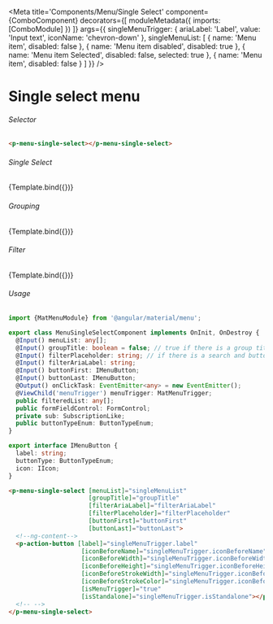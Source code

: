 


<Meta title='Components/Menu/Single Select'
    component={ComboComponent}
    decorators={[
      moduleMetadata({
          imports: [ComboModule]
      })
    ]}
    args={{
      singleMenuTrigger: {
        ariaLabel: 'Label',
        value: 'Input text',
        iconName: 'chevron-down'
      },
      singleMenuList: [
        { name: 'Menu item',
          disabled: false
        },
        { name: 'Menu item disabled',
          disabled: true
        },
        { name: 'Menu item Selected',
          disabled: false,
          selected: true
        },
        { name: 'Menu item',
          disabled: false
        }
      ]
    }}
 />


# Single select menu

###### Selector
```html
<p-menu-single-select></p-menu-single-select>
```
###### Single Select
<Canvas>
  <Story name="Single Select"
    args={{
    }}>
    {Template.bind({})}
  </Story>
</Canvas>

###### Grouping
<Canvas>
  <Story name="Single Select with Group"
    args={{
      groupTitle: true,
      singleMenuList: stateGroups
    }}>
    {Template.bind({})}
  </Story>
</Canvas>

###### Filter
<Canvas>
  <Story name="Single Select with Filter"
    args={{
      singleMenuTrigger: {
        label: 'Action item',
        iconBeforeName: 'sliders',
        iconBeforeWidth: '17',
        isStandalone: true
      },
      singleMenuList: stateGroups,
      groupTitle: true,
      filterAriaLabel: 'Find Label',
      filterPlaceholder: 'Find Label',
      footerButtons: [
        {
          label: 'Share',
          buttonType: ButtonTypeEnum.Tertiary,
          icon: {
            iconName: 'share-2',
            width: '15',
            height: '15'
          }
        },
        {
          label: 'Reset',
          buttonType: ButtonTypeEnum.Tertiary,
          icon: {
            iconName: 'eraser',
            width: '15',
            height: '15'
          }
        }
      ]
    }}>
    {Template.bind({})}
  </Story>
</Canvas>


###### Usage
```ts
import {MatMenuModule} from '@angular/material/menu';

export class MenuSingleSelectComponent implements OnInit, OnDestroy {
  @Input() menuList: any[];
  @Input() groupTitle: boolean = false; // true if there is a group title
  @Input() filterPlaceholder: string; // if there is a search and buttons
  @Input() filterAriaLabel: string;
  @Input() buttonFirst: IMenuButton;
  @Input() buttonLast: IMenuButton;
  @Output() onClickTask: EventEmitter<any> = new EventEmitter();
  @ViewChild('menuTrigger') menuTrigger: MatMenuTrigger;
  public filteredList: any[];
  public formFieldControl: FormControl;
  private sub: SubscriptionLike;
  public buttonTypeEnum: ButtonTypeEnum;
}

export interface IMenuButton {
  label: string;
  buttonType: ButtonTypeEnum;
  icon: IIcon;
}
```
```html
<p-menu-single-select [menuList]="singleMenuList"
                      [groupTitle]="groupTitle"
                      [filterAriaLabel]="filterAriaLabel"
                      [filterPlaceholder]="filterPlaceholder"
                      [buttonFirst]="buttonFirst"
                      [buttonLast]="buttonLast">
  <!--ng-content-->
  <p-action-button [label]="singleMenuTrigger.label"
                    [iconBeforeName]="singleMenuTrigger.iconBeforeName"
                    [iconBeforeWidth]="singleMenuTrigger.iconBeforeWidth"
                    [iconBeforeHeight]="singleMenuTrigger.iconBeforeHeight"
                    [iconBeforeStrokeWidth]="singleMenuTrigger.iconBeforeStrokeWidth"
                    [iconBeforeStrokeColor]="singleMenuTrigger.iconBeforeStrokeColor"
                    [isMenuTrigger]="true"
                    [isStandalone]="singleMenuTrigger.isStandalone"></p-action-button>
  <!-- -->
</p-menu-single-select>
```
